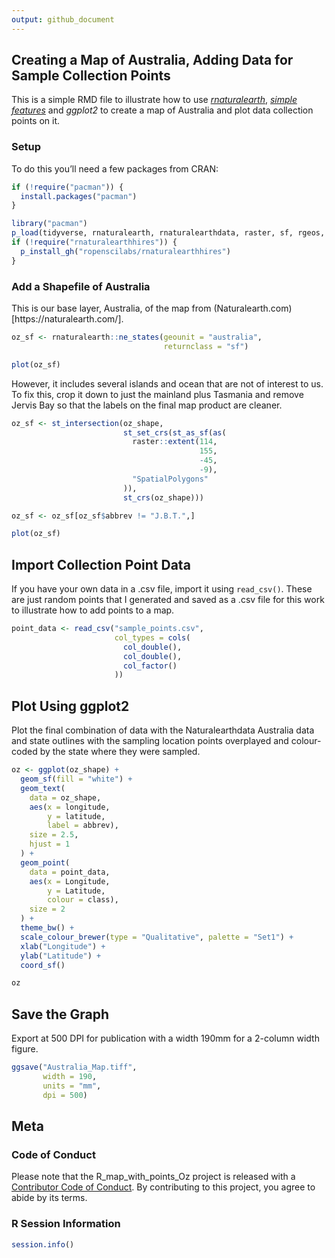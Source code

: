 ```yaml
---
output: github_document
---
```


## Creating a Map of Australia, Adding Data for Sample Collection Points

This is a simple RMD file to illustrate how to use
[_rnaturalearth_](https://github.com/ropenscilabs/rnaturalearth), [_simple features_](https://cran.r-project.org/web/packages/sf/vignettes/sf1.html) and
_ggplot2_ to create a map of Australia and plot data collection points on it.

### Setup

To do this you'll need a few packages from CRAN:

```r
if (!require("pacman")) {
  install.packages("pacman")
}

library("pacman")
p_load(tidyverse, rnaturalearth, rnaturalearthdata, raster, sf, rgeos, lwgeom)
if (!require("rnaturalearthhires")) {
  p_install_gh("ropenscilabs/rnaturalearthhires")
}
```

### Add a Shapefile of Australia

This is our base layer, Australia, of the map from (Naturalearth.com)[https://naturalearth.com/].

```r
oz_sf <- rnaturalearth::ne_states(geounit = "australia",
                                  returnclass = "sf")

plot(oz_sf)
```

However, it includes several islands and ocean that are not of interest to us.
To fix this, crop it down to just the mainland plus Tasmania and remove Jervis Bay so that the labels on the final map product are cleaner.

```r
oz_sf <- st_intersection(oz_shape,
                         st_set_crs(st_as_sf(as(
                           raster::extent(114,
                                          155,
                                          -45,
                                          -9),
                           "SpatialPolygons"
                         )),
                         st_crs(oz_shape)))

oz_sf <- oz_sf[oz_sf$abbrev != "J.B.T.",]

plot(oz_sf)
```

## Import Collection Point Data

If you have your own data in a .csv file, import it using `read_csv()`.
These are just random points that I generated and saved as a .csv file for this work to illustrate how to add points to a map.

```r
point_data <- read_csv("sample_points.csv",
                       col_types = cols(
                         col_double(),
                         col_double(),
                         col_factor()
                       ))
```

## Plot Using ggplot2

Plot the final combination of data with the Naturalearthdata Australia data and state outlines with the sampling location points overplayed and colour-coded by the state where they were sampled.

```r
oz <- ggplot(oz_shape) +
  geom_sf(fill = "white") +
  geom_text(
    data = oz_shape,
    aes(x = longitude,
        y = latitude,
        label = abbrev),
    size = 2.5,
    hjust = 1
  ) +
  geom_point(
    data = point_data,
    aes(x = Longitude,
        y = Latitude,
        colour = class),
    size = 2
  ) +
  theme_bw() +
  scale_colour_brewer(type = "Qualitative", palette = "Set1") +
  xlab("Longitude") +
  ylab("Latitude") +
  coord_sf()

oz
```

## Save the Graph

Export at 500 DPI for publication with a width 190mm for a 2-column width figure.

```r
ggsave("Australia_Map.tiff",
       width = 190,
       units = "mm",
       dpi = 500)
```

## Meta

### Code of Conduct

Please note that the R_map_with_points_Oz project is released with a [Contributor Code of Conduct](https://contributor-covenant.org/version/2/0/CODE_OF_CONDUCT.html). By contributing to this project, you agree to abide by its terms.

### R Session Information

```r
session.info()
```
